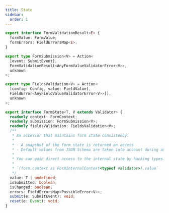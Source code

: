 ```yaml
---
title: State
sidebar:
  order: 1
---
```


```typescript
export interface FormValidationResult<E> {
  formValue: FormValue;
  formErrors: FieldErrorsMap<E>;
}

export type FormSubmission<V> = Action<
  [event: SubmitEvent],
  FormValidationResult<AnyFormValueValidatorError<V>>,
  unknown
>;

export type FieldsValidation<V> = Action<
  [config: Config, value: FieldValue],
  FieldError<AnyFieldValueValidatorError<V>>[],
  unknown
>;

export interface FormState<T, V extends Validator> {
  readonly context: FormContext;
  readonly submission: FormSubmission<V>;
  readonly fieldsValidation: FieldsValidation<V>;
  /**
   * An accessor that maintains form state consistency:
   *
   * - A snapshot of the form state is returned on access
   * - Default values from JSON Schema are taken into account during assignment
   *
   * You can gain direct access to the internal state by hacking types:
   *
   * `(form.context as FormInternalContext<typeof validator>).value`
   */
  value: T | undefined;
  isSubmitted: boolean;
  isChanged: boolean;
  errors: FieldErrorsMap<PossibleError<V>>;
  submit(e: SubmitEvent): void;
  reset(e: Event): void;
}
```